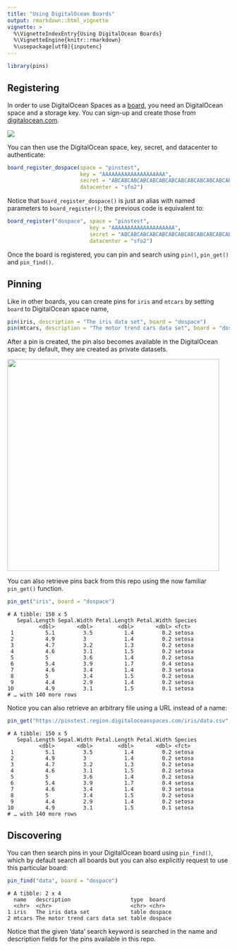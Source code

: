 ```yaml
---
title: "Using DigitalOcean Boards"
output: rmarkdown::html_vignette
vignette: >
  %\VignetteIndexEntry{Using DigitalOcean Boards}
  %\VignetteEngine{knitr::rmarkdown}
  %\usepackage[utf8]{inputenc}
---
```


```r
library(pins)
```

## Registering

In order to use DigitalOcean Spaces as a [board](boards-understanding.html), you need an DigitalOcean space and a storage key. You can sign-up and create those from [digitalocean.com](https://www.digitalocean.com/).

![](images/boards-digitalocean-create-storage.png)

You can then use the DigitalOcean space, key, secret, and datacenter to authenticate:

```r
board_register_dospace(space = "pinstest",
                       key = "AAAAAAAAAAAAAAAAAAAA",
                       secret = "ABCABCABCABCABCABCABCABCABCABCABCABCABCA==",
                       datacenter = "sfo2")
```

Notice that `board_register_dospace()` is just an alias with named parameters to `board_register()`; the previous code is equivalent to:

```r
board_register("dospace", space = "pinstest",
                          key = "AAAAAAAAAAAAAAAAAAAA",
                          secret = "ABCABCABCABCABCABCABCABCABCABCABCABCABCA==",
                          datacenter = "sfo2")
```

Once the board is registered, you can pin and search using `pin()`, `pin_get()` and `pin_find()`.

## Pinning

Like in other boards, you can create pins for `iris` and `mtcars` by setting `board` to DigitalOcean space name,

```r
pin(iris, description = "The iris data set", board = "dospace")
pin(mtcars, description = "The motor trend cars data set", board = "dospace")
```

After a pin is created, the pin also becomes available in the DigitalOcean space; by default, they are created as private datasets.

![](images/boards-digitalocean-storage-pin.png){width=480px}

You can also retrieve pins back from this repo using the now familiar `pin_get()` function. 

```r
pin_get("iris", board = "dospace")
```
```
# A tibble: 150 x 5
   Sepal.Length Sepal.Width Petal.Length Petal.Width Species
          <dbl>       <dbl>        <dbl>       <dbl> <fct>  
 1          5.1         3.5          1.4         0.2 setosa 
 2          4.9         3            1.4         0.2 setosa 
 3          4.7         3.2          1.3         0.2 setosa 
 4          4.6         3.1          1.5         0.2 setosa 
 5          5           3.6          1.4         0.2 setosa 
 6          5.4         3.9          1.7         0.4 setosa 
 7          4.6         3.4          1.4         0.3 setosa 
 8          5           3.4          1.5         0.2 setosa 
 9          4.4         2.9          1.4         0.2 setosa 
10          4.9         3.1          1.5         0.1 setosa 
# … with 140 more rows
```

Notice you can also retrieve an arbitrary file using a URL instead of a name:

```r
pin_get("https://pinstest.region.digitaloceanspaces.com/iris/data.csv", board = "dospace")
```
```
# A tibble: 150 x 5
   Sepal.Length Sepal.Width Petal.Length Petal.Width Species
          <dbl>       <dbl>        <dbl>       <dbl> <fct>  
 1          5.1         3.5          1.4         0.2 setosa 
 2          4.9         3            1.4         0.2 setosa 
 3          4.7         3.2          1.3         0.2 setosa 
 4          4.6         3.1          1.5         0.2 setosa 
 5          5           3.6          1.4         0.2 setosa 
 6          5.4         3.9          1.7         0.4 setosa 
 7          4.6         3.4          1.4         0.3 setosa 
 8          5           3.4          1.5         0.2 setosa 
 9          4.4         2.9          1.4         0.2 setosa 
10          4.9         3.1          1.5         0.1 setosa 
# … with 140 more rows
```

## Discovering

You can then search pins in your DigitalOcean board using `pin_find()`, which by default search all boards but you can also explicitly request to use this particular board:

```r
pin_find("data", board = "dospace")
```
```
# A tibble: 2 x 4
  name   description                   type  board  
  <chr>  <chr>                         <chr> <chr>  
1 iris   The iris data set             table dospace
2 mtcars The motor trend cars data set table dospace
```

Notice that the given 'data' search keyword is searched in the name and description fields for the pins available in this repo.
